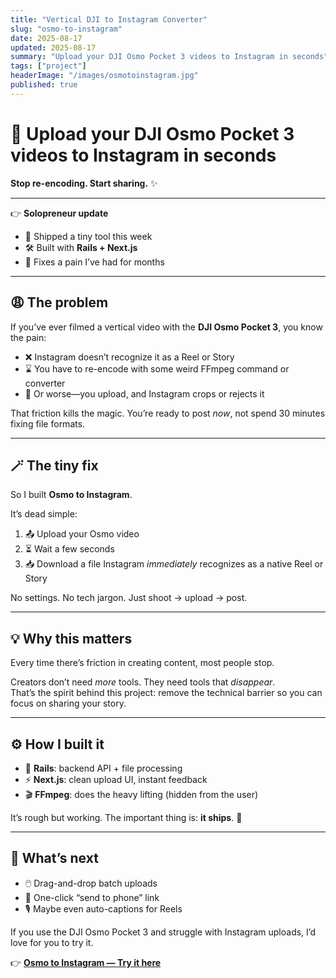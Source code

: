---
title: "Vertical DJI to Instagram Converter"
slug: "osmo-to-instagram"
date: 2025-08-17
updated: 2025-08-17
summary: "Upload your DJI Osmo Pocket 3 videos to Instagram in seconds"
tags: ["project"]
headerImage: "/images/osmotoinstagram.jpg"
published: true
---

# 📱 Upload your DJI Osmo Pocket 3 videos to Instagram in seconds  

**Stop re-encoding. Start sharing.** ✨  

---

👉 **Solopreneur update**  
- 🚀 Shipped a tiny tool this week  
- 🛠️ Built with **Rails + Next.js**  
- 🎥 Fixes a pain I’ve had for months  

---

## 😩 The problem  

If you’ve ever filmed a vertical video with the **DJI Osmo Pocket 3**, you know the pain:  
- ❌ Instagram doesn’t recognize it as a Reel or Story  
- ⌛ You have to re-encode with some weird FFmpeg command or converter
- 😤 Or worse—you upload, and Instagram crops or rejects it  

That friction kills the magic. You’re ready to post *now*, not spend 30 minutes fixing file formats.  

---

## 🪄 The tiny fix  

So I built **Osmo to Instagram**.  

It’s dead simple:  
1. 📤 Upload your Osmo video  
2. ⏳ Wait a few seconds  
3. 📥 Download a file Instagram *immediately* recognizes as a native Reel or Story  

No settings. No tech jargon. Just shoot → upload → post.  

---

## 💡 Why this matters  

Every time there’s friction in creating content, most people stop.  

Creators don’t need *more* tools. They need tools that *disappear*.  
That’s the spirit behind this project: remove the technical barrier so you can focus on sharing your story.  

---

## ⚙️ How I built it  

- 🐙 **Rails**: backend API + file processing
- ⚡ **Next.js**: clean upload UI, instant feedback
- 🎬 **FFmpeg**: does the heavy lifting (hidden from the user)

It’s rough but working. The important thing is: **it ships**. 🚢

---

## 🔮 What’s next

- 🖱️ Drag-and-drop batch uploads
- 📲 One-click “send to phone” link
- 🎙️ Maybe even auto-captions for Reels

If you use the DJI Osmo Pocket 3 and struggle with Instagram uploads, I’d love for you to try it.

👉 [**Osmo to Instagram — Try it here**](https://www.osmotoinsta.sunwoolabs.com)
